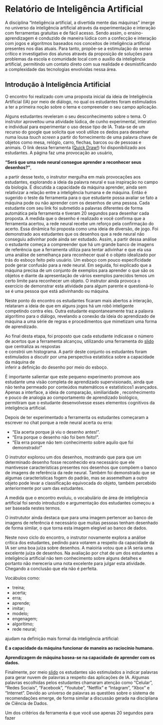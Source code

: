 # Relatório de Inteligência Artificial 


A disciplina "Inteligência artificial, a divertida mente das máquinas" imerge no universo da 
inteligência artificial através da experimentação e interação com ferramentas gratuitas e de fácil 
acesso. Sendo assim, o ensino-aprendizagem é conduzido de maneira lúdica com a confecção e interação 
com jogos e algoritmos baseados nos conceitos de inteligência artificial presentes nos dias atuais. 
Para tanto, propõe-se a estimulação do senso crítico e investigativo dos alunos através da proposição 
de soluções para problemas da escola e comunidade local com o auxílio da inteligência artificial, 
permitindo um contato direto com sua realidade e desmistificando a complexidade das tecnologias 
envolvidas nessa área. 

## Introdução à Inteligência Artificial 

O encontro foi realizado com uma proposta inicial 
da ideia de Inteligência Artificial (IA) por meio de 
diálogo, no qual os estudantes foram 
estimulados a ter a primeira noção 
sobre o tema e compreender o seu campo aplicação. 

Alguns estudantes reveleram o seu desconhecimento sobre o tema. 
O instrutor aproveitou uma atividade lúdica, de cunho experimental, 
interativo e individual para experimentar o uso desse tipo de IA. 
Trata-se de um recurso do google 
que solicita que você utilize os dedos para desenhar
numa lousa *touch screen* a partir do fornecimento de 
uma palavra chave de objetos como mesa, relógio, carro,
flechas, barcos ou de pessoas e animais. O link dessa 
ferramenta ([Quick Draw!](https://quickdraw.withgoogle.com/))
foi disponibilizado aos estudantes. A página 
faz uma provocação ao usuário,

**"Será que uma rede neural consegue aprender a reconhecer seus desenhos?"**, 

a partir desse texto, o instrutor mergulha em mais 
provocações aos estudantes, explorando a ideia da palavra neural
e sua inspiração no campo da biologia. 
É discutida a capacidade da máquina aprender, ainda 
sem relativizar a relação entre a inteligência humana e 
de máquina. Então é sugerido o teste da ferramenta 
para o que estudante possa avaliar se fato a máquina 
pode ou não aprender com os desenhos de uma pessoa. 
Cada estudante com seu link foi submetido a palavras 
diferentes de forma automática pela ferramenta e 
tiveram 20 segundos para desenhar cada proposta. 
A medida que o desenho é realizado e você confirma 
que a ferramenta acertou, a rede neural 
recebe um reforço pela confirmação do acerto. 
Essa dinâmica  foi proposta como uma ideia 
de diversão, de jogo. Foi demonstrado aos 
estudantes que os desenhos que  a rede neural 
não conseguiu adivinhar pode ainda 
ser estudado. Assim, a partir 
dessa análise o estudante começa a compreender 
que há um grande banco de imagens de referência 
que a ferramenta utiliza para tentar adivinhar
e que ela usa uma análise de semelhança 
para reconhecer qual é o objeto idealizado 
por trás do esboço feito pelo usuário. Um esboço 
com pouco especificidade pode gerar confusão para 
a rede neural. 
Em seguida, foi explicado que a máquina precisa 
de um conjunto de exemplos para aprender 
o que são os objetos e diante da apresentação 
de vários exemplos parecidos temos um certo limite 
para reconhecer um objeto. 
O instrutor ainda provoca o exercício de demonstrar 
esta atividade para algum parente e questioná-lo 
se é uma pessoa que está adivinhando ou máquina. 

Neste ponto do encontro os estudantes ficaram 
mais abertos a interação, relataram 
a ideia de que em alguns jogos há um robô 
inteligente competindo contra eles. Outra 
estudante espontaneamente traz a palavra 
algorítimo para o diálogo, revelando 
a conexão da ideia do aprendizado de máquina
a uma série de regras e procedimentos 
que mimetizam uma forma de aprendizado. 

Ao final desta etapa, foi proposto 
que cada estudante indicasse 
o número de acertos que a ferramenta 
alcançou, utilizando uma   ferramenta 
do [slido](slido.com)  que centraliza as respostas  
e constrói um histograma. A partir deste conjunto 
os estudantes foram estimulados a discutir
por uma perspectiva estatística 
sobre a capacidade da máquina de  
inferir a definição do desenho por meio
do esboço. 

É importante salientar que este pequeno 
experimento promove aos estudante 
uma visão completa de aprendizado 
supervisionado, ainda que não tenha 
permeado por conteúdos matemáticos e estatísticos1
avançados. Apenas a interface, a ideia de comparação, 
similiaridade , reconhecimento e pouco de analogia 
ao comportamento de aprendizado biológico, permitiram 
que o estudante desenvolvesse esses elementos cognitivos 
da inteligência artificial. 


Depois de ter experimentado a ferramenta os estudantes 
começaram a escrever no chat porque a rede neural acerta ou erra:

 - "Ela acerta porque já viu o desenho antes!". 
 - "Erra porque o desenho não foi bem feito!". 
 - "Ela erra porque não tem conhecimento sobre aquilo que foi demonstrado!"
 
 O instrutor explorou um dos desenhos, mostrando que para que um determinado 
 desenho fosse reconhecido era necessário que ele mantivesse características 
 presentes nos desenhos que compõem o banco de imagens de referência 
 da rede neural. Também foi demonstrado que se algumas características fogem 
 do padrão, mas se assemelham a outro objeto pode levar a classificação 
 equivocada do objeto, também percebido anteriormente por uam das estudantes.
 
 A medida que o encontro evoluiu, o vocabulário de área de inteligência artificial 
 foi sendo introduzido e argumentação dos estudantes começou a ser baseada 
 nestes termos. 
 
 O instrututor ainda destaca que para uma imagem pertencer ao banco de imagens 
 de referência é necessário que muitas pessoas tenham desenhado de forma 
 similar, o que torna esta imagem elegível ao banco de dados.
 
 Neste novo ciclo do encontro, o instrutor novamente explora a análise 
 crítica dos estudantes, pedindo para votarem a respeito da capacidade 
 da IA ser uma boa juíza sobre desenhos. A maioiria votou que a IA 
 seria uma excelente juíza de desenhos.
 Na avaliação por chat de um dos estudantes a inteligência artificial 
 não tem conhecimento sobre alguns detalhes e portanto não mereceria 
 uma nota excelente para julgar esta atividade. Chegando a conclusão 
 que ela não é perfeita. 
 
 Vocábulos como: 
 
 - treina;
 - acerta; 
 - erra; 
 - aprende; 
 - imitar;
 - modelo;
 - engenagem;
 - algorítimo;
 - rede neural; 
 
 ajudam na definição mais formal da inteligência artificial: 
 
 **É a capacidade da máquina funcionar de maneira ao raciocínio humano.**
 
 **Aprendizagem de máquina basea-se na capacidade de aprender com os dados.**
 
 Finalmente, por meio [slido](slido.com) os estudantes são estimulados a
 indicar  palavras para gerar  nuvem de palavras a respeito das
 aplicações de IA. Algumas palavras escolhidas pelos estudantes 
 chamaram atenção como "Celular", "Redes Sociais", "Facebook", "Youtube", "Netflix" e 
 "Intagram", "Xbox" e "Internet". Devido ao universo de palavras as questões 
 sobre o sistema de recomendações emerge, de forma similar a discussão gerada 
 na discipliana de Ciência de  Dados. 
 
 
 
 
 
 
 
 
 
 






Um dos critérios 
da ferramenta é que você use apenas 20 segundos 
para fazer 
